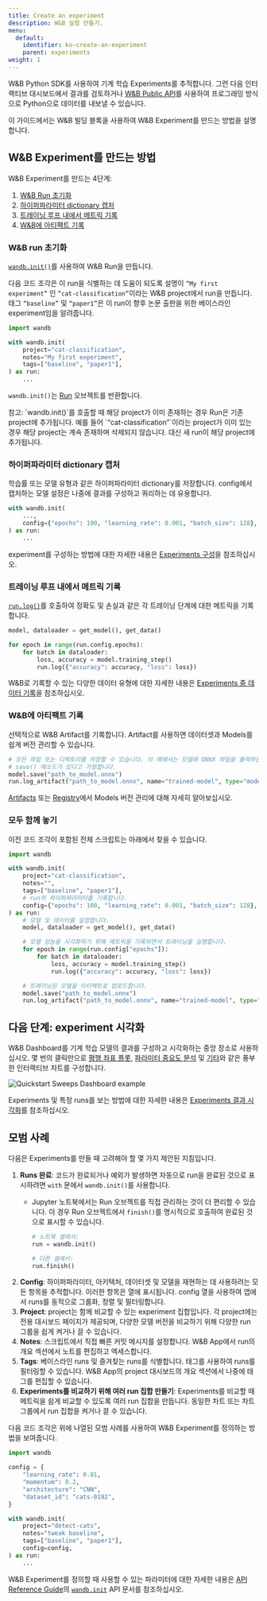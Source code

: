 ```yaml
---
title: Create an experiment
description: W&B 실험 만들기.
menu:
  default:
    identifier: ko-create-an-experiment
    parent: experiments
weight: 1
---
```


W&B Python SDK를 사용하여 기계 학습 Experiments를 추적합니다. 그런 다음 인터랙티브 대시보드에서 결과를 검토하거나 [W&B Public API](/ko/models/ref/python/public-api/)를 사용하여 프로그래밍 방식으로 Python으로 데이터를 내보낼 수 있습니다.

이 가이드에서는 W&B 빌딩 블록을 사용하여 W&B Experiment를 만드는 방법을 설명합니다.

## W&B Experiment를 만드는 방법

W&B Experiment를 만드는 4단계:

1. [W&B Run 초기화](#initialize-a-wb-run)
2. [하이퍼파라미터 dictionary 캡처](#capture-a-dictionary-of-hyperparameters)
3. [트레이닝 루프 내에서 메트릭 기록](#log-metrics-inside-your-training-loop)
4. [W&B에 아티팩트 기록](#log-an-artifact-to-wb)

### W&B run 초기화
[`wandb.init()`](/ko/models/ref/python/init)를 사용하여 W&B Run을 만듭니다.

다음 코드 조각은 이 run을 식별하는 데 도움이 되도록 설명이 `“My first experiment”` 인 `“cat-classification”`이라는 W&B project에서 run을 만듭니다. 태그 `“baseline”` 및 `“paper1”`은 이 run이 향후 논문 출판을 위한 베이스라인 experiment임을 알려줍니다.

```python
import wandb

with wandb.init(
    project="cat-classification",
    notes="My first experiment",
    tags=["baseline", "paper1"],
) as run:
    ...
```

`wandb.init()`는 [Run](/ko/models/ref/python/run) 오브젝트를 반환합니다.

<Note>
참고: `wandb.init()`를 호출할 때 해당 project가 이미 존재하는 경우 Run은 기존 project에 추가됩니다. 예를 들어 `“cat-classification”`이라는 project가 이미 있는 경우 해당 project는 계속 존재하며 삭제되지 않습니다. 대신 새 run이 해당 project에 추가됩니다.
</Note>

### 하이퍼파라미터 dictionary 캡처
학습률 또는 모델 유형과 같은 하이퍼파라미터 dictionary를 저장합니다. config에서 캡처하는 모델 설정은 나중에 결과를 구성하고 쿼리하는 데 유용합니다.

```python
with wandb.init(
    ...,
    config={"epochs": 100, "learning_rate": 0.001, "batch_size": 128},
) as run:
    ...
```

experiment를 구성하는 방법에 대한 자세한 내용은 [Experiments 구성](/ko/models/track/config/)을 참조하십시오.

### 트레이닝 루프 내에서 메트릭 기록
[`run.log()`](/ko/models/ref/python/log)를 호출하여 정확도 및 손실과 같은 각 트레이닝 단계에 대한 메트릭을 기록합니다.

```python
model, dataloader = get_model(), get_data()

for epoch in range(run.config.epochs):
    for batch in dataloader:
        loss, accuracy = model.training_step()
        run.log({"accuracy": accuracy, "loss": loss})
```

W&B로 기록할 수 있는 다양한 데이터 유형에 대한 자세한 내용은 [Experiments 중 데이터 기록](/ko/models/track/log/)을 참조하십시오.

### W&B에 아티팩트 기록
선택적으로 W&B Artifact를 기록합니다. Artifact를 사용하면 데이터셋과 Models를 쉽게 버전 관리할 수 있습니다.
```python
# 모든 파일 또는 디렉토리를 저장할 수 있습니다. 이 예에서는 모델에 ONNX 파일을 출력하는
# save() 메소드가 있다고 가정합니다.
model.save("path_to_model.onnx")
run.log_artifact("path_to_model.onnx", name="trained-model", type="model")
```
[Artifacts](/ko/models/artifacts/) 또는 [Registry](/ko/models/core/registry/)에서 Models 버전 관리에 대해 자세히 알아보십시오.

### 모두 함께 놓기
이전 코드 조각이 포함된 전체 스크립트는 아래에서 찾을 수 있습니다.
```python
import wandb

with wandb.init(
    project="cat-classification",
    notes="",
    tags=["baseline", "paper1"],
    # run의 하이퍼파라미터를 기록합니다.
    config={"epochs": 100, "learning_rate": 0.001, "batch_size": 128},
) as run:
    # 모델 및 데이터를 설정합니다.
    model, dataloader = get_model(), get_data()

    # 모델 성능을 시각화하기 위해 메트릭을 기록하면서 트레이닝을 실행합니다.
    for epoch in range(run.config["epochs"]):
        for batch in dataloader:
            loss, accuracy = model.training_step()
            run.log({"accuracy": accuracy, "loss": loss})

    # 트레이닝된 모델을 아티팩트로 업로드합니다.
    model.save("path_to_model.onnx")
    run.log_artifact("path_to_model.onnx", name="trained-model", type="model")
```

## 다음 단계: experiment 시각화
W&B Dashboard를 기계 학습 모델의 결과를 구성하고 시각화하는 중앙 장소로 사용하십시오. 몇 번의 클릭만으로 [평행 좌표 플롯](/ko/models/app/features/panels/parallel-coordinates/), [파라미터 중요도 분석](/ko/models/app/features/panels/parameter-importance/) 및 [기타](/ko/models/app/features/panels/)와 같은 풍부한 인터랙티브 차트를 구성합니다.

<Frame>
    <img src="/images/sweeps/quickstart_dashboard_example.png" alt="Quickstart Sweeps Dashboard example"  />
</Frame>

Experiments 및 특정 runs를 보는 방법에 대한 자세한 내용은 [Experiments 결과 시각화](/ko/models/track/workspaces/)를 참조하십시오.

## 모범 사례
다음은 Experiments를 만들 때 고려해야 할 몇 가지 제안된 지침입니다.

1. **Runs 완료**: 코드가 완료되거나 예외가 발생하면 자동으로 run을 완료된 것으로 표시하려면 `with` 문에서 `wandb.init()`를 사용합니다.
    * Jupyter 노트북에서는 Run 오브젝트를 직접 관리하는 것이 더 편리할 수 있습니다. 이 경우 Run 오브젝트에서 `finish()`를 명시적으로 호출하여 완료된 것으로 표시할 수 있습니다.

        ```python
        # 노트북 셀에서:
        run = wandb.init()

        # 다른 셀에서:
        run.finish()
        ```
2. **Config**: 하이퍼파라미터, 아키텍처, 데이터셋 및 모델을 재현하는 데 사용하려는 모든 항목을 추적합니다. 이러한 항목은 열에 표시됩니다. config 열을 사용하여 앱에서 runs를 동적으로 그룹화, 정렬 및 필터링합니다.
3. **Project**: project는 함께 비교할 수 있는 experiment 집합입니다. 각 project에는 전용 대시보드 페이지가 제공되며, 다양한 모델 버전을 비교하기 위해 다양한 run 그룹을 쉽게 켜거나 끌 수 있습니다.
4. **Notes**: 스크립트에서 직접 빠른 커밋 메시지를 설정합니다. W&B App에서 run의 개요 섹션에서 노트를 편집하고 엑세스합니다.
5. **Tags**: 베이스라인 runs 및 즐겨찾는 runs를 식별합니다. 태그를 사용하여 runs를 필터링할 수 있습니다. W&B App의 project 대시보드의 개요 섹션에서 나중에 태그를 편집할 수 있습니다.
6. **Experiments를 비교하기 위해 여러 run 집합 만들기**: Experiments를 비교할 때 메트릭을 쉽게 비교할 수 있도록 여러 run 집합을 만듭니다. 동일한 차트 또는 차트 그룹에서 run 집합을 켜거나 끌 수 있습니다.

다음 코드 조각은 위에 나열된 모범 사례를 사용하여 W&B Experiment를 정의하는 방법을 보여줍니다.

```python
import wandb

config = {
    "learning_rate": 0.01,
    "momentum": 0.2,
    "architecture": "CNN",
    "dataset_id": "cats-0192",
}

with wandb.init(
    project="detect-cats",
    notes="tweak baseline",
    tags=["baseline", "paper1"],
    config=config,
) as run:
    ...
```

W&B Experiment를 정의할 때 사용할 수 있는 파라미터에 대한 자세한 내용은 [API Reference Guide](/ko/models/ref/python/)의 [`wandb.init`](/ko/models/ref/python/init) API 문서를 참조하십시오.
